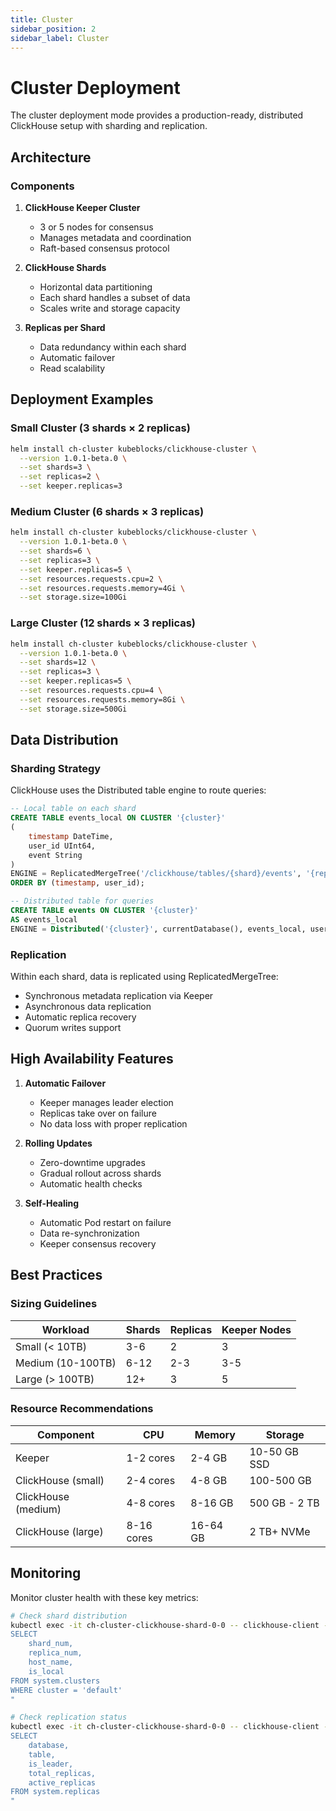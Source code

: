 ```yaml
---
title: Cluster
sidebar_position: 2
sidebar_label: Cluster
---
```


# Cluster Deployment

The cluster deployment mode provides a production-ready, distributed ClickHouse setup with sharding and replication.

## Architecture

### Components

1. **ClickHouse Keeper Cluster**
   - 3 or 5 nodes for consensus
   - Manages metadata and coordination
   - Raft-based consensus protocol

2. **ClickHouse Shards**
   - Horizontal data partitioning
   - Each shard handles a subset of data
   - Scales write and storage capacity

3. **Replicas per Shard**
   - Data redundancy within each shard
   - Automatic failover
   - Read scalability

## Deployment Examples

### Small Cluster (3 shards × 2 replicas)

```bash
helm install ch-cluster kubeblocks/clickhouse-cluster \
  --version 1.0.1-beta.0 \
  --set shards=3 \
  --set replicas=2 \
  --set keeper.replicas=3
```

### Medium Cluster (6 shards × 3 replicas)

```bash
helm install ch-cluster kubeblocks/clickhouse-cluster \
  --version 1.0.1-beta.0 \
  --set shards=6 \
  --set replicas=3 \
  --set keeper.replicas=5 \
  --set resources.requests.cpu=2 \
  --set resources.requests.memory=4Gi \
  --set storage.size=100Gi
```

### Large Cluster (12 shards × 3 replicas)

```bash
helm install ch-cluster kubeblocks/clickhouse-cluster \
  --version 1.0.1-beta.0 \
  --set shards=12 \
  --set replicas=3 \
  --set keeper.replicas=5 \
  --set resources.requests.cpu=4 \
  --set resources.requests.memory=8Gi \
  --set storage.size=500Gi
```

## Data Distribution

### Sharding Strategy

ClickHouse uses the Distributed table engine to route queries:

```sql
-- Local table on each shard
CREATE TABLE events_local ON CLUSTER '{cluster}'
(
    timestamp DateTime,
    user_id UInt64,
    event String
)
ENGINE = ReplicatedMergeTree('/clickhouse/tables/{shard}/events', '{replica}')
ORDER BY (timestamp, user_id);

-- Distributed table for queries
CREATE TABLE events ON CLUSTER '{cluster}'
AS events_local
ENGINE = Distributed('{cluster}', currentDatabase(), events_local, user_id);
```

### Replication

Within each shard, data is replicated using ReplicatedMergeTree:

- Synchronous metadata replication via Keeper
- Asynchronous data replication
- Automatic replica recovery
- Quorum writes support

## High Availability Features

1. **Automatic Failover**
   - Keeper manages leader election
   - Replicas take over on failure
   - No data loss with proper replication

2. **Rolling Updates**
   - Zero-downtime upgrades
   - Gradual rollout across shards
   - Automatic health checks

3. **Self-Healing**
   - Automatic Pod restart on failure
   - Data re-synchronization
   - Keeper consensus recovery

## Best Practices

### Sizing Guidelines

| Workload | Shards | Replicas | Keeper Nodes |
|----------|--------|----------|--------------|
| Small (< 10TB) | 3-6 | 2 | 3 |
| Medium (10-100TB) | 6-12 | 2-3 | 3-5 |
| Large (> 100TB) | 12+ | 3 | 5 |

### Resource Recommendations

| Component | CPU | Memory | Storage |
|-----------|-----|--------|---------|
| Keeper | 1-2 cores | 2-4 GB | 10-50 GB SSD |
| ClickHouse (small) | 2-4 cores | 4-8 GB | 100-500 GB |
| ClickHouse (medium) | 4-8 cores | 8-16 GB | 500 GB - 2 TB |
| ClickHouse (large) | 8-16 cores | 16-64 GB | 2 TB+ NVMe |

## Monitoring

Monitor cluster health with these key metrics:

```bash
# Check shard distribution
kubectl exec -it ch-cluster-clickhouse-shard-0-0 -- clickhouse-client -q "
SELECT 
    shard_num,
    replica_num,
    host_name,
    is_local
FROM system.clusters
WHERE cluster = 'default'
"

# Check replication status
kubectl exec -it ch-cluster-clickhouse-shard-0-0 -- clickhouse-client -q "
SELECT 
    database,
    table,
    is_leader,
    total_replicas,
    active_replicas
FROM system.replicas
"
```